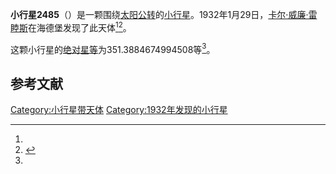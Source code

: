 {{Infobox planet
| bgcolour = #FFFFC0
| name = 2485 Scheffler
| symbol = 
| image = 
| caption = 
| discovery = yes
| discovery_ref = 
| discoverer = [[卡尔·威廉·雷睦斯|卡尔·威廉·雷睦斯]]
| discovery_site = [[海德堡|海德堡]] 
| discovered = 1932年1月29日
| designations = yes
| mp_name = 
| named_after = 
| alt_names = 1932 BH/ 1953 VL1 / 1966 CP / 1977 BT
| mp_category = [[外小行星带|外小行星带]]
| orbit_ref = <ref name="a">[http://ssd.jpl.nasa.gov/sbdb.cgi?sstr=2485 2485 Scheffler] {{Wayback|url=http://ssd.jpl.nasa.gov/sbdb.cgi?sstr=2485 |date=20210725003445 }}，小行星數據庫瀏覽器（JPL Small-Body Database Browser）－[[美国国家航空航天局|美国国家航空航天局]]喷气推进实验室</ref>
| epoch = 2456400.5 (2013年4月18日更新)
| aphelion = {{convert|3.884104452301618|AU|km|3|lk=out}}
| perihelion = {{convert|2.581458996586891|AU|km|3}}
| semimajor = {{convert|3.232781724444254|AU|km|3}}
| eccentricity = 0.201474391
| period = 2123.06358 [[日|日]]<br />5.81[[儒略年|儒略年]]
| avg_speed = 
| inclination = 2.764816750454436
| asc_node = 97.78881499704541
| mean_anomaly = 
| arg_peri = 351.3884674994508
| satellites = 
| physical_characteristics = yes
| dimensions = 
| mass = 
| density = 
| surface_grav = 
| escape_velocity = 
| sidereal_day = 
| axial_tilt = 
| pole_ecliptic_lat = 
| pole_ecliptic_lon = 
| albedo = 
| temperatures= 
| temp_name1 = 
| mean_temp_1 = 
| max_temp_1 = 
| temp_name2 = 
| max_temp_2 = 
| spectral_type = 
| abs_magnitude = 351.3884674994508
}}

'''小行星2485'''（{{lang-en|2485 Scheffler}}）是一颗围绕[[太阳|太阳]][[公转|公转]]的[[小行星|小行星]]。1932年1月29日，[[卡尔·威廉·雷睦斯|卡尔·威廉·雷睦斯]]在海德堡发现了此天体<ref name="a" /><ref>{{cite news|title=小行星列表|url=http://cfa-www.harvard.edu/iau/lists/NumberedMPs.txt|accessdate=2013-07-08|newspaper=哈佛大学|archive-date=2008-05-17|archive-url=https://web.archive.org/web/20080517010638/http://cfa-www.harvard.edu/iau/lists/NumberedMPs.txt|dead-url=no}}</ref>。

这颗小行星的[[绝对星等|绝对星等]]为351.3884674994508等<ref name="a" />。

==参考文献==
{{reflist}}
{{Minor Planet Number|[[小行星2484|小行星2484]]|[[小行星2486|小行星2486]]}}

{{小天体}}

[[Category:小行星带天体|Category:小行星带天体]]
[[Category:1932年发现的小行星|Category:1932年发现的小行星]]

{{asteroid-stub}}